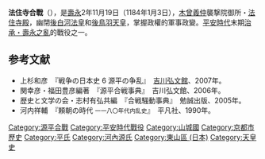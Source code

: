 {{Infobox Military Conflict
|image=[[File:Hojyuji_(Kyoto,_Kyoto)2.jpg|300px]]
|caption=[[法住寺|法住寺]]
|conflict=法住寺合戰
|partof=[[源平合戰|治承・壽永之亂]]
|date=[[壽永|壽永]]2年11月19日（1184年1月3日）
|place=[[平安京|平安京]]東郊，[[法住寺殿|法住寺殿]]（現[[京都市|京都市]][[東山區_(日本)|東山區]]）
|result=義仲軍之壓勝
|combatant1=[[File:Imperial_Seal_of_Japan.svg|20px]] [[後白河天皇|後白河法皇]]
|combatant2=[[File:Sasa_Rindo.svg|20px]] [[源氏|源氏]]
|commander1=[[File:Ageha-cho.svg|20px]] [[平知康|平知康]]
|commander2=[[File:Sasa_Rindo.svg|20px]] [[源義仲|源義仲]]
|strength1=20,000餘騎（[[平家物語|平家物語]]）
|strength2=7,000餘騎（平家物語）
|casualties1=630餘名（平家物語）<br />100餘名（[[吉記|吉記]]）
|casualties2=不明
}}
{{Campaignbox Genpei}}
'''法住寺合戰'''（{{lang|ja|法住寺合戦}}），是[[壽永|壽永]]2年11月19日（1184年1月3日），[[木曾義仲|木曾義仲]]襲撃院御所・[[法住寺殿|法住寺殿]]，幽閉[[後白河天皇|後白河法皇]]和[[後鳥羽天皇|後鳥羽天皇]]，掌握政權的軍事政變。[[平安時代|平安時代]]末期[[源平合戰|治承・壽永之亂]]的戰役之一。

== 参考文献 ==
*上杉和彦　『戦争の日本史 6 源平の争乱』　[[吉川弘文館|吉川弘文館]]、2007年。
*関幸彦・福田豊彦編著　『源平合戦事典』　吉川弘文館、2006年。
*歴史と文学の会・志村有弘共編　『合戦騒動事典』　勉誠出版、2005年。
*河内祥輔　『頼朝の時代 <SMALL>一一八〇年代内乱史</SMALL>』　平凡社、1990年。

[[Category:源平合戰|Category:源平合戰]]
[[Category:平安時代戰役|Category:平安時代戰役]]
[[Category:山城國|Category:山城國]]
[[Category:京都市歷史|Category:京都市歷史]]
[[Category:平氏|Category:平氏]]
[[Category:河內源氏|Category:河內源氏]]
[[Category:東山區_(日本)|Category:東山區 (日本)]]
[[Category:天皇史|Category:天皇史]]